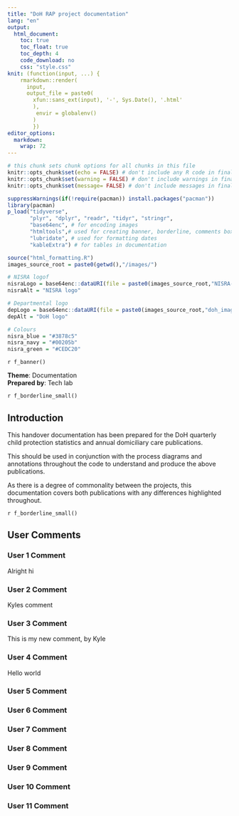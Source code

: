 ```yaml
---
title: "DoH RAP project documentation"
lang: "en"
output:
  html_document:
    toc: true
    toc_float: true
    toc_depth: 4
    code_download: no
    css: "style.css"
knit: (function(input, ...) {
    rmarkdown::render(
      input,
      output_file = paste0(
        xfun::sans_ext(input), '-', Sys.Date(), '.html'
        ),
         envir = globalenv()
        )
        })
editor_options: 
  markdown: 
    wrap: 72
---
```


<!--Tab remove for interactive map and add tabs to table of contents-->

<body onload="tabOrder()">

```r

# this chunk sets chunk options for all chunks in this file
knitr::opts_chunk$set(echo = FALSE) # don't include any R code in final output
knitr::opts_chunk$set(warning = FALSE) # don't include warnings in final output
knitr::opts_chunk$set(message= FALSE) # don't include messages in final output

suppressWarnings(if(!require(pacman)) install.packages("pacman"))
library(pacman)
p_load("tidyverse", 
       "plyr", "dplyr", "readr", "tidyr", "stringr", 
       "base64enc", # for encoding images
       "htmltools",# used for creating banner, borderline, comments boxes and two columns in Key Points
       "lubridate", # used for formatting dates
       "kableExtra") # for tables in documentation

source("html_formatting.R")
images_source_root = paste0(getwd(),"/images/")

# NISRA logof
nisraLogo = base64enc::dataURI(file = paste0(images_source_root,"NISRA-full-name-stacked-white.png"))
nisraAlt = "NISRA logo"

# Departmental logo
depLogo = base64enc::dataURI(file = paste0(images_source_root,"doh_images/DOH-Full-Name-(White).PNG"))
depAlt = "DoH logo"

# Colours 
nisra_blue = "#3878c5"
nisra_navy = "#00205b"
nisra_green = "#CEDC20"

```

`r f_banner()` <!-- calling the banner code -->

<!-- Header section -->

::: header
**Theme**: Documentation <br> **Prepared by**: Tech lab
:::

<!-- Introduction section -->

`r f_borderline_small()` <!-- calling the borderline code -->

## Introduction

This handover documentation has been prepared for the DoH quarterly child protection statistics and annual domiciliary care publications.

This should be used in conjunction with the process diagrams and annotations throughout the code to understand and produce the above publications.

As there is a degree of commonality between the projects, this documentation covers both publications with any differences highlighted throughout.

`r f_borderline_small()`

## User Comments

### User 1 Comment
Alright hi

### User 2 Comment
Kyles comment

### User 3 Comment
This is my new comment, by Kyle


### User 4 Comment
Hello world

### User 5 Comment


### User 6 Comment


### User 7 Comment


### User 8 Comment


### User 9 Comment


### User 10 Comment


### User 11 Comment

